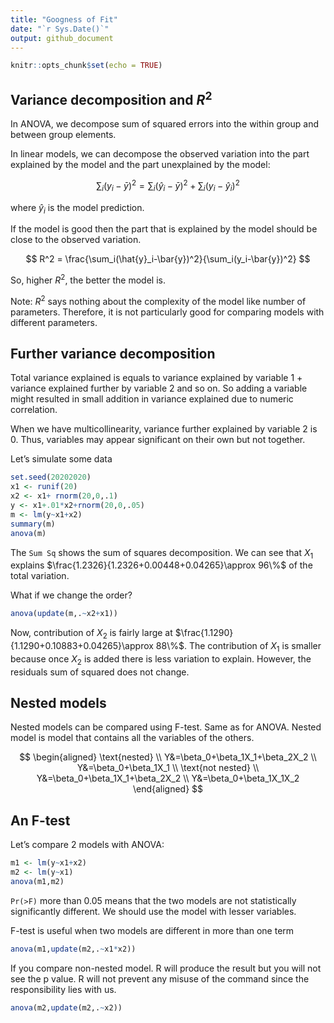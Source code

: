 ```yaml
---
title: "Googness of Fit"
date: "`r Sys.Date()`"
output: github_document
---
```


```r
knitr::opts_chunk$set(echo = TRUE)
```

## Variance decomposition and $R^2$
In ANOVA, we decompose sum of squared errors into the within group and between group elements.

In linear models, we can decompose the observed variation into the part explained by the model and the part unexplained by the model:

$$
\sum_i(y_i-\bar{y})^2=\sum_i(\hat{y}_i-\bar{y})^2+\sum_i(y_i-\hat{y}_i)^2
$$

where $\hat{y}_i$ is the model prediction.

If the model is good then the part that is explained by the model should be close to the observed variation.

$$
R^2 = \frac{\sum_i(\hat{y}_i-\bar{y})^2}{\sum_i(y_i-\bar{y})^2}
$$

So, higher $R^2$, the better the model is.

Note: $R^2$ says nothing about the complexity of the model like number of parameters. Therefore, it is not particularly good for comparing models with different parameters.

## Further variance decomposition
Total variance explained is equals to variance explained by variable 1 + variance explained further by variable 2 and so on. So adding a variable might resulted in small addition in variance explained due to numeric correlation.

When we have multicollinearity, variance further explained by variable 2 is 0. Thus, variables may appear significant on their own but not together.

Let's simulate some data
```r
set.seed(20202020)
x1 <- runif(20)
x2 <- x1+ rnorm(20,0,.1)
y <- x1+.01*x2+rnorm(20,0,.05)
m <- lm(y~x1+x2)
summary(m)
anova(m)
```

The `Sum Sq` shows the sum of squares decomposition. We can see that $X_1$ explains $\frac{1.2326}{1.2326+0.00448+0.04265}\approx 96\%$ of the total variation.

What if we change the order?
```r
anova(update(m,.~x2+x1))
```

Now, contribution of $X_2$ is fairly large at $\frac{1.1290}{1.1290+0.10883+0.04265}\approx 88\%$. The contribution of $X_1$ is smaller because once $X_2$ is added there is less variation to explain. However, the residuals sum of squared does not change.

## Nested models
Nested models can be compared using F-test. Same as for ANOVA. Nested model is model that contains all the variables of the others.

$$
\begin{aligned}
\text{nested} \\
Y&=\beta_0+\beta_1X_1+\beta_2X_2 \\
Y&=\beta_0+\beta_1X_1 \\
\text{not nested} \\
Y&=\beta_0+\beta_1X_1+\beta_2X_2 \\
Y&=\beta_0+\beta_1X_1X_2
\end{aligned}
$$

## An F-test
Let's compare 2 models with ANOVA:
```r
m1 <- lm(y~x1+x2)
m2 <- lm(y~x1)
anova(m1,m2)
```

`Pr(>F)` more than 0.05 means that the two models are not statistically significantly different. We should use the model with lesser variables.

F-test is useful when two models are different in more than one term
```r
anova(m1,update(m2,.~x1*x2))
```

If you compare non-nested model. R will produce the result but you will not see the p value. R will not prevent any misuse of the command since the responsibility lies with us.
```r
anova(m2,update(m2,.~x2))
```

